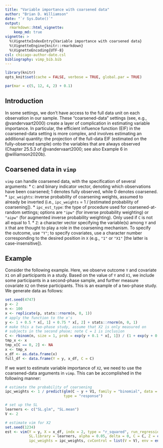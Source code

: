 ---
title: "Variable importance with coarsened data"
author: "Brian D. Williamson"
date: "`r Sys.Date()`"
output: 
  rmarkdown::html_vignette:
    keep_md: true
vignette: >
  %\VignetteIndexEntry{Variable importance with coarsened data}
  %\VignetteEngine{knitr::rmarkdown}
  %\VignetteEncoding{UTF-8}
csl: chicago-author-date.csl
bibliography: vimp_bib.bib
---

```{r setup, echo = FALSE, include = FALSE}
library(knitr)
opts_knit$set(cache = FALSE, verbose = TRUE, global.par = TRUE)
```

```{r more-setup, echo = FALSE}
par(mar = c(5, 12, 4, 2) + 0.1)
```

## Introduction

In some settings, we don't have access to the full data unit on each observation in our sample. These "coarsened-data" settings (see, e.g., @vandervaart2000) create a layer of complication in estimating variable importance. In particular, the efficient influence function (EIF) in the coarsened-data setting is more complex, and involves estimating an additional quantity: the projection of the full-data EIF (estimated on the fully-observed sample) onto the variables that are always observed (Chapter 25.5.3 of @vandervaart2000; see also Example 6 in @williamson2020b). 

## Coarsened data in `vimp`

`vimp` can handle coarsened data, with the specification of several arguments:
* `C`: and binary indicator vector, denoting which observations have been coarsened; 1 denotes fully observed, while 0 denotes coarsened.
* `ipc_weights`: inverse probability of coarsening weights, assumed to already be inverted (i.e., `ipc_weights` = 1 / [estimated probability of coarsening]).
* `ipc_est_type`: the type of procedure used for coarsened-at-random settings; options are `"ipw"` (for inverse probability weighting) or `"aipw"` (for augmented inverse probability weighting). Only used if `C` is not all equal to 1.
* `Z`: a character vector specifying the variable(s) among `Y` and `X` that are thought to play a role in the coarsening mechanism. To specify the outcome, use `"Y"`; to specify covariates, use a character number corresponding to the desired position in `X` (e.g., `"1"` or `"X1"` [the latter is case-insensitive]).

## Example

Consider the following example. Here, we observe outcome `Y` and covariate `X1` on all participants in a study. Based on the value of `Y` and `X1`, we include some participants in a second-phase sample, and further measure covariate `X2` on these participants. This is an example of a two-phase study. We generate data as follows:
```{r generate-data}
set.seed(4747)
p <- 2
n <- 100
x <- replicate(p, stats::rnorm(n, 0, 1))
# apply the function to the x's
y <- 1 + 0.5 * x[, 1] + 0.75 * x[, 2] + stats::rnorm(n, 0, 1)
# make this a two-phase study, assume that X2 is only measured on
# subjects in the second phase; note C = 1 is inclusion
C <- rbinom(n, size = 1, prob = exp(y + 0.1 * x[, 1]) / (1 + exp(y + 0.1 * x[, 1])))
tmp_x <- x
tmp_x[C == 0, 2] <- NA
x <- tmp_x
x_df <- as.data.frame(x)
full_df <- data.frame(Y = y, x_df, C = C)
```

If we want to estimate variable importance of `X2`, we need to use the coarsened-data arguments in `vimp`. This can be accomplished in the following manner:
```{r ipw-vim}
# estimate the probability of coarsening
ipc_weights <- 1 / predict(glm(C ~ y + V1, family = "binomial", data = full_df), 
                           type = "response")

# set up the SL
learners <- c("SL.glm", "SL.mean")
V <- 2

# estimate vim for X2
set.seed(1234)
est <- vim(Y = y, X = x_df, indx = 2, type = "r_squared", run_regression = TRUE, 
           SL.library = learners, alpha = 0.05, delta = 0, C = C, Z = c("Y", "1"), 
           ipc_weights = ipc_weights, cvControl = list(V = V), env = environment())
```

